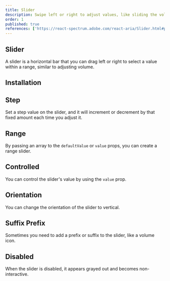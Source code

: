 ```yaml
---
title: Slider
description: Swipe left or right to adjust values, like sliding the volume on your stereo, perfect for gradual control.
order: 1
published: true
references: ['https://react-spectrum.adobe.com/react-aria/Slider.html#props']
---
```


## Slider

A slider is a horizontal bar that you can drag left or right to select a value within a range, similar to adjusting volume.

<Demo component='controls/slider/slider-demo' />

## Installation

<Install component='slider' />

## Step

Set a step value on the slider, and it will increment or decrement by that fixed amount each time you adjust it.

<Demo component='controls/slider/slider-step-demo' />

## Range

By passing an array to the `defaultValue` or `value` props, you can create a range slider.

<Demo component='controls/slider/slider-range-demo' />

## Controlled

You can control the slider's value by using the `value` prop.

<Demo component='controls/slider/slider-controlled-demo' />

## Orientation

You can change the orientation of the slider to vertical.

<Demo component='controls/slider/slider-orientation-demo' />

## Suffix Prefix

Sometimes you need to add a prefix or suffix to the slider, like a volume icon.

<Demo component='controls/slider/slider-prefix-suffix-demo' />

## Disabled

When the slider is disabled, it appears grayed out and becomes non-interactive.

<Demo component='controls/slider/slider-disabled-demo' />
